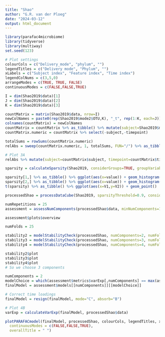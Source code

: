 ```yaml
---
title: "Shao"
author: "G.R. van der Ploeg"
date: "2024-03-12"
output: html_document
---
```


```r
library(parafac4microbiome)
library(tidyverse)
library(multiway)
set.seed(123)
```

```r
# Plot settings
colourCols = c("Delivery_mode", "phylum", "")
legendTitles = c("Delivery mode", "Phylum", "")
xLabels = c("Subject index", "Feature index", "Time index")
legendColNums = c(3,5,0)
arrangeModes = c(TRUE, TRUE, FALSE)
continuousModes = c(FALSE,FALSE,TRUE)
```

```r
I = dim(Shao2019$data)[1]
J = dim(Shao2019$data)[2]
K = dim(Shao2019$data)[3]

countMatrix = matrix(Shao2019$data, nrow=I)
newColNames = paste0(rep(Shao2019$mode2$OTU,K), "_t", rep(1:K, each=J))
colnames(countMatrix) = newColNames
countMatrix = countMatrix %>% as_tibble() %>% mutate(subject=Shao2019$mode1$Individual) %>% pivot_longer(-subject) %>% mutate(timepoint=as.numeric(str_split_fixed(name,"_t",2)[,2]),id=str_split_fixed(name,"_t",2)[,1]) %>% select(-name) %>% pivot_wider(names_from=id,values_from=value) # shenanigans to create an I*K x J matrix
countMatrix.numeric = countMatrix %>% select(-subject,-timepoint)

totalSums = rowSums(countMatrix.numeric)
relAbs = sweep(countMatrix.numeric, 1, totalSums, FUN="/") %>% as_tibble()

# Plot 3A
relAbs %>% mutate(subject=countMatrix$subject, timepoint=countMatrix$timepoint) %>% pivot_longer(-c(subject,timepoint)) %>% left_join(Shao2019$mode1, by=c("subject"="Individual")) %>% left_join(Shao2019$mode2, by=c("name"="OTU")) %>% group_by(subject,timepoint,phylum) %>% summarize(s=sum(value)) %>% left_join(Shao2019$mode1, by=c("subject"="Individual")) %>% ungroup() %>% group_by(Delivery_mode,phylum,timepoint) %>% summarize(m=mean(s,na.rm=TRUE)) %>% ungroup() %>% ggplot(aes(x=as.factor(timepoint),y=m,fill=as.factor(phylum))) + facet_wrap(vars(Delivery_mode),nrow=2,strip.position="right") + geom_bar(stat="identity") + xlab("Time point [days]") + ylab("Relative abundance") + theme(legend.position="none")
```

```r
sparsity = calculateSparsity(Shao2019, considerGroups=TRUE, groupVariable="Delivery_mode")

sparsity[1,] %>% as_tibble() %>% ggplot(aes(x=value)) + geom_histogram()
sparsity[2,] %>% as_tibble() %>% ggplot(aes(x=value)) + geom_histogram()
t(sparsity) %>% as_tibble() %>% ggplot(aes(x=V1,y=V2)) + geom_point()
```

```r
processedShao = processDataCube(Shao2019, sparsityThreshold=0.9, considerGroups=TRUE, groupVariable="Delivery_mode", centerMode=1, scaleMode=2)
```

```r
numRepetitions = 25
assessment = assessNumComponents(processedShao$data, minNumComponents=1, maxNumComponents=5, numRepetitions=5, ctol=1e-6, maxit=500, numCores=12)
```

```r
assessment$plots$overview
```

```r
numFolds = 25

stability2 = modelStabilityCheck(processedShao, numComponents=2, numFolds=numFolds, colourCols=colourCols, legendTitles=legendTitles, xLabels=xLabels, legendColNums=legendColNums, arrangeModes=arrangeModes, continuousModes=continuousModes, numCores=12)
stability3 = modelStabilityCheck(processedShao, numComponents=3, numFolds=numFolds, colourCols=colourCols, legendTitles=legendTitles, xLabels=xLabels, legendColNums=legendColNums, arrangeModes=arrangeModes, continuousModes=continuousModes, numCores=12)
stability4 = modelStabilityCheck(processedShao, numComponents=4, numFolds=numFolds, colourCols=colourCols, legendTitles=legendTitles, xLabels=xLabels, legendColNums=legendColNums, arrangeModes=arrangeModes, continuousModes=continuousModes, numCores=12)

stability2$plot
stability3$plot
stability4$plot
# So we choose 3 components
```

```r
numComponents = 2
modelChoice = which(assessment$metrics$varExp[,numComponents] == max(assessment$metrics$varExp[,numComponents]))
finalModel = assessment$models[[numComponents]][[modelChoice]]

# Correct time loadings
finalModel = resign(finalModel, mode="C", absorb="B")
```

```r
# Plot 4B
varExp = calculateVarExp(finalModel, processedShao$data)

plotPARAFACmodel(finalModel, processedShao, colourCols, legendTitles, xLabels, legendColNums, arrangeModes,
  continuousModes = c(FALSE,FALSE,TRUE),
  overallTitle = " ")
```